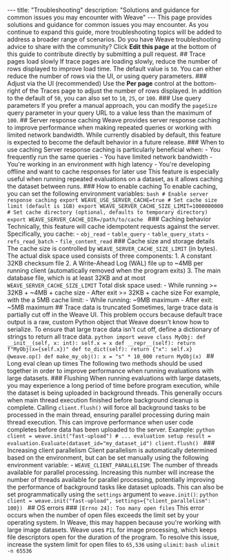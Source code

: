 --- title: "Troubleshooting" description: "Solutions and guidance for common issues you may encounter with Weave" --- This page provides solutions and guidance for common issues you may encounter. As you continue to expand this guide, more troubleshooting topics will be added to address a broader range of scenarios. <Tip> Do you have Weave troubleshooting advice to share with the community? Click **Edit this page** at the bottom of this guide to contribute directly by submitting a pull request. </Tip> ## Trace pages load slowly If trace pages are loading slowly, reduce the number of rows displayed to improve load time. The default value is `50`. You can either reduce the number of rows via the UI, or using query parameters. ### Adjust via the UI (recommended) Use the **Per page** control at the bottom-right of the Traces page to adjust the number of rows displayed. In addition to the default of `50`, you can also set to `10`, `25`, or `100`. ### Use query parameters If you prefer a manual approach, you can modify the `pageSize` query parameter in your query URL to a value less than the maximum of `100`. ## Server response caching Weave provides server response caching to improve performance when making repeated queries or working with limited network bandwidth. While currently disabled by default, this feature is expected to become the default behavior in a future release. ### When to use caching Server response caching is particularly beneficial when: - You frequently run the same queries - You have limited network bandwidth - You're working in an environment with high latency - You're developing offline and want to cache responses for later use This feature is especially useful when running repeated evaluations on a dataset, as it allows caching the dataset between runs. ### How to enable caching To enable caching, you can set the following environment variables: ```bash # Enable server response caching export WEAVE_USE_SERVER_CACHE=true # Set cache size limit (default is 1GB) export WEAVE_SERVER_CACHE_SIZE_LIMIT=1000000000 # Set cache directory (optional, defaults to temporary directory) export WEAVE_SERVER_CACHE_DIR=/path/to/cache ``` ### Caching behavior Technically, this feature will cache idempotent requests against the server. Specifically, you cache: - `obj_read` - `table_query` - `table_query_stats` - `refs_read_batch` - `file_content_read` ### Cache size and storage details The cache size is controlled by `WEAVE_SERVER_CACHE_SIZE_LIMIT` (in bytes). The actual disk space used consists of three components: 1. A constant 32KB checksum file 2. A Write-Ahead Log (WAL) file up to ~4MB per running client (automatically removed when the program exits) 3. The main database file, which is at least 32KB and at most `WEAVE_SERVER_CACHE_SIZE_LIMIT` Total disk space used: - While running >= 32KB + ~4MB + cache size - After exit >= 32KB + cache size For example, with the a 5MB cache limit: - While running: ~9MB maximum - After exit: ~5MB maximum ## Trace data is truncated Sometimes, large trace data is partially cut off in the Weave UI. This problem occurs because default trace output is a raw, custom Python object that Weave doesn’t know how to serialize. To ensure that large trace data isn't cut off, define a dictionary of strings to return all trace data. ```python import weave class MyObj: def __init__(self, x: int): self.x = x def __repr__(self): return f"MyObj(x={self.x})" def to_dict(self): return {"x": self.x} @weave.op() def make_my_obj(): x = "s" * 10_000 return MyObj(x) ``` ## Long eval clean up times The following two methods should be used together in order to improve performance when running evaluations with large datasets. ### Flushing When running evaluations with large datasets, you may experience a long period of time before program execution, while the dataset is being uploaded in background threads. This generally occurs when main thread execution finished before background cleanup is complete. Calling `client.flush()` will force all background tasks to be processed in the main thread, ensuring parallel processing during main thread execution. This can improve performance when user code completes before data has been uploaded to the server. Example: ```python client = weave.init("fast-upload") # ... evaluation setup result = evaluation.Evaluate(dataset_id="my_dataset_id") client.flush() ``` ### Increasing client parallelism Client parallelism is automatically determined based on the environment, but can be set manually using the following environment variable: - `WEAVE_CLIENT_PARALLELISM`: The number of threads available for parallel processing. Increasing this number will increase the number of threads available for parallel processing, potentially improving the performance of background tasks like dataset uploads. This can also be set programmatically using the `settings` argument to `weave.init()`: ```python client = weave.init("fast-upload", settings={"client_parallelism": 100}) ``` ## OS errors ### `[Errno 24]: Too many open files` This error occurs when the number of open files exceeds the limit set by your operating system. In Weave, this may happen because you're working with large image datasets. Weave uses `PIL` for image processing, which keeps file descriptors open for the duration of the program. To resolve this issue, increase the system limit for open files to `65,536` using `ulimit`: ```bash ulimit -n 65536 ```